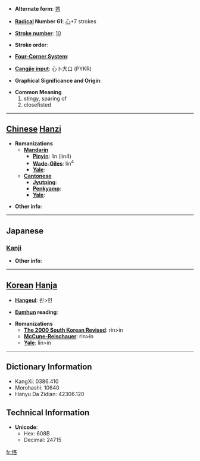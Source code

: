 * '''Alternate form''': [[吝]]

* '''[[Wiktionary:Chinese radical index| Radical]] Number 61''': [[Wiktionary:Chinese radical index 心|心]]+7 strokes

* '''[[Wiktionary:Chinese total strokes index|Stroke number]]''': [[Wiktionary:Chinese total strokes index 10|10]]

* '''Stroke order''': 

* '''[[Wiktionary:Chinese four corner index|Four-Corner System]]''': 

* '''[[Wiktionary:Chinese Cangjie index|Cangjie input]]''': 心卜大口 (PYKR)

* '''Graphical Significance and Origin''': 

* '''Common Meaning'''
*#stingy, sparing of
*# closefisted


----

== [[Chinese]] [[Hanzi]] ==

* '''Romanizations'''
** '''[[Mandarin]]'''
*** '''[[Pinyin]]''': lìn (lin4)
*** '''[[Wade-Giles]]''': lin<sup>4</sup>
*** '''[[Yale]]''': 
** '''[[Cantonese]]'''
*** '''[[Jyutping]]''':
*** '''[[Penkyamp]]''': 
*** '''[[Yale]]''': 

* '''Other info''': 

----

==Japanese==
===[[Kanji]]===
{{kanji|on readings=[[りん]] (rin)
|kun readings=[[やぶさか]] (yabusaka), [[ねたむ]] (netamu)
}}

* '''Other info''':  

----

== [[Korean]] [[Hanja]] ==

* '''[[Hangeul]]''': 린>인

* '''[[Eumhun]] reading''': 

* '''Romanizations'''
** '''[[The 2000 South Korean Revised Romanization|The 2000 South Korean Revised]]''': rin>in
** '''[[McCune-Reischauer]]''': rin>in
** '''[[Yale]]''': lin>in

----

== Dictionary Information ==

* KangXi: 0386.410
* Morohashi: 10640
* Hanyu Da Zidian: 42306.120

== Technical Information ==

* '''Unicode''':
** Hex: 608B
** Decimal: 24715

[[fr:悋]]
